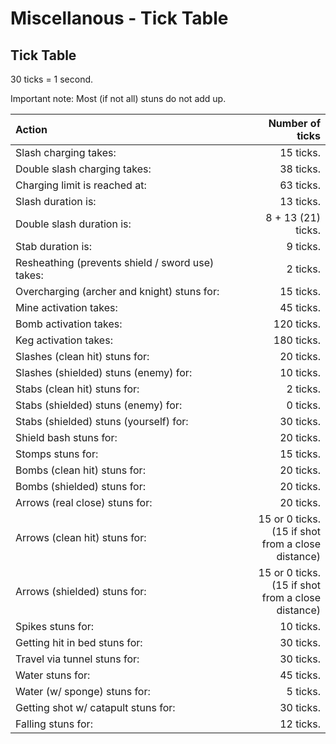 # Miscellanous - Tick Table

## Tick Table

30 ticks = 1 second.

Important note: Most (if not all) stuns do not add up.

| Action | Number of ticks |
|:----------------------------------------------------| ------------------:|
| Slash charging takes:                               | 15 ticks.          |
| Double slash charging takes:                        | 38 ticks.          |
| Charging limit is reached at:                       | 63 ticks.          |
| Slash duration is:                                  | 13 ticks.          |
| Double slash duration is:                           | 8 + 13 (21) ticks. |
| Stab duration is:                                   | 9 ticks.           |
| Resheathing (prevents shield / sword use) takes:    | 2 ticks.           |
| Overcharging (archer and knight) stuns for:         | 15 ticks.          |
| Mine activation takes:                              | 45 ticks.          |
| Bomb activation takes:                              | 120 ticks.         |
| Keg activation takes:                               | 180 ticks.         |
| Slashes (clean hit) stuns for:                      | 20 ticks.          |
| Slashes (shielded) stuns (enemy) for:               | 10 ticks.          |
| Stabs (clean hit) stuns for:                        | 2 ticks.           |
| Stabs (shielded) stuns (enemy) for:                 | 0 ticks.           |
| Stabs (shielded) stuns (yourself) for:              | 30 ticks.          |
| Shield bash stuns for:                              | 20 ticks.          |
| Stomps stuns for:                                   | 15 ticks.          |
| Bombs (clean hit) stuns for:                        | 20 ticks.          |
| Bombs (shielded) stuns for:                         | 20 ticks.          |
| Arrows (real close) stuns for:                      | 20 ticks.          |
| Arrows (clean hit) stuns for:                       | 15 or 0 ticks. (15 if shot from a close distance) |
| Arrows (shielded) stuns for:                        | 15 or 0 ticks. (15 if shot from a close distance) |
| Spikes stuns for:                                   | 10 ticks.          |
| Getting hit in bed stuns for:                       | 30 ticks.          |
| Travel via tunnel stuns for:                        | 30 ticks.          |
| Water stuns for:                                    | 45 ticks.          |
| Water (w/ sponge) stuns for:                        | 5 ticks.           |
| Getting shot w/ catapult stuns for:                 | 30 ticks.          |
| Falling stuns for:                                  | 12 ticks.          |

